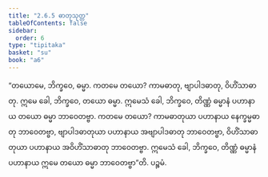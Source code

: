 ```yaml
---
title: "2.6.5 ဓာတုသုတ္တ"
tableOfContents: false
sidebar:
  order: 6
type: "tipitaka"
basket: "su"
book: "a6"
---
```



<DynamicBreadcrumb />

<Division number="111" book="a6">

<Paragraph number="750" book="a6">
“တယောမေ, ဘိက္ခဝေ, ဓမ္မာ. ကတမေ တယော? ကာမဓာတု, ဗျာပါဒဓာတု, ဝိဟိံသာဓာတု. ဣမေ ခေါ, ဘိက္ခဝေ, တယော ဓမ္မာ. ဣမေသံ ခေါ, ဘိက္ခဝေ, တိဏ္ဏံ ဓမ္မာနံ ပဟာနာယ တယော ဓမ္မာ ဘာဝေတဗ္ဗာ. ကတမေ တယော? ကာမဓာတုယာ ပဟာနာယ နေက္ခမ္မဓာတု ဘာဝေတဗ္ဗာ, ဗျာပါဒဓာတုယာ ပဟာနာယ အဗျာပါဒဓာတု ဘာဝေတဗ္ဗာ, ဝိဟိံသာဓာတုယာ ပဟာနာယ အဝိဟိံသာဓာတု ဘာဝေတဗ္ဗာ. ဣမေသံ ခေါ, ဘိက္ခဝေ, တိဏ္ဏံ ဓမ္မာနံ ပဟာနာယ ဣမေ တယော ဓမ္မာ ဘာဝေတဗ္ဗာ”တိ.

</Paragraph>
</Division>

<Paragraph number="751" type="center" book="a6">
ပဉ္စမံ.
</Paragraph>